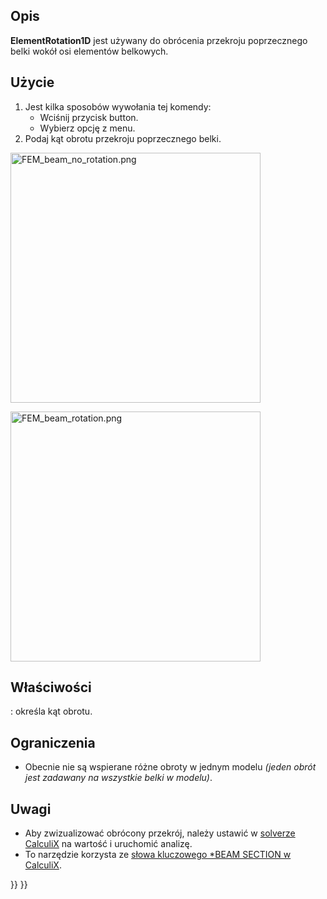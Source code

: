 <languages/>

{{Docnav
|[[FEM_ElementGeometry1D/pl|Przekrój poprzeczny belki]]
|[[FEM_ElementGeometry2D/pl|Grubość powłoki]]
|[[FEM_Workbench/pl|środowisko pracy MES]]
|IconL=FEM_ElementGeometry1D.svg
|IconR=FEM_ElementGeometry2D.svg
|IconC=Workbench_FEM.svg
}}

{{GuiCommandContainer|
{{GuiCommand/pl
|Name=FEM ElementRotation1D
|Name/pl=MES: Obrót belki
|MenuLocation=Model → Geometria elementu → Obrót belki
|Workbenches=[[FEM_Workbench/pl|MES]]
|SeeAlso=[[FEM_tutorial/pl|Poradnik MES]]
}}
{{GuiCommandFemInfo/pl
|Solvers=CalculiX
}}
}}

<span id="Description"></span>
==Opis==

'''ElementRotation1D''' jest używany do obrócenia przekroju poprzecznego belki wokół osi elementów belkowych.

<span id="Usage"></span>
==Użycie==

# Jest kilka sposobów wywołania tej komendy:
#* Wciśnij przycisk {{Button|[[Image:FEM ElementRotation1D.svg|16px]] [[FEM_ElementRotation1D/pl|Obrót belki]]}} button.
#* Wybierz opcję {{MenuCommand|Model → Geometria elementu → [[Image:FEM_ElementRotation1D.svg|16px]] Obrót belki}} z menu.
# Podaj kąt obrotu przekroju poprzecznego belki.

[[Image:FEM_beam_no_rotation.png|400px]]
{{Caption|Bez obrotu, domyślna orientacja - lokalna oś 1 zrównana z globalną osią Y (zielona)}}

[[Image:FEM_beam_rotation.png|400px]]
{{Caption|Obrót o 90 stopni}}

<span id="Properties"></span>
==Właściwości==

{{PropertyData|Rotation}}: określa kąt obrotu.

<span id="Limitations"></span>
==Ograniczenia==

* Obecnie nie są wspierane różne obroty w jednym modelu ''(jeden obrót jest zadawany na wszystkie belki w modelu)''.

<span id="Notes"></span>
==Uwagi==

<div class="mw-translate-fuzzy">
* Aby zwizualizować obrócony przekrój, należy ustawić {{incode|Beam Shell Result Output 3D}} w [[FEM_SolverCalculixCxxtools/pl|solverze CalculiX]] na wartość {{True/pl}} i uruchomić analizę.
* To narzędzie korzysta ze [https://web.mit.edu/calculix_v2.7/CalculiX/ccx_2.7/doc/ccx/node162.html słowa kluczowego *BEAM SECTION w CalculiX].
</div>


{{Docnav
|[[FEM_ElementGeometry1D/pl|Przekrój poprzeczny belki]]
|[[FEM_ElementGeometry2D/pl|Grubość powłoki]]
|[[FEM_Workbench/pl|środowisko pracy MES]]
|IconL=FEM_ElementGeometry1D.svg
|IconR=FEM_ElementGeometry2D.svg
|IconC=Workbench_FEM.svg
}}

{{FEM Tools navi{{#translation:}}}}
{{Userdocnavi{{#translation:}}}}
